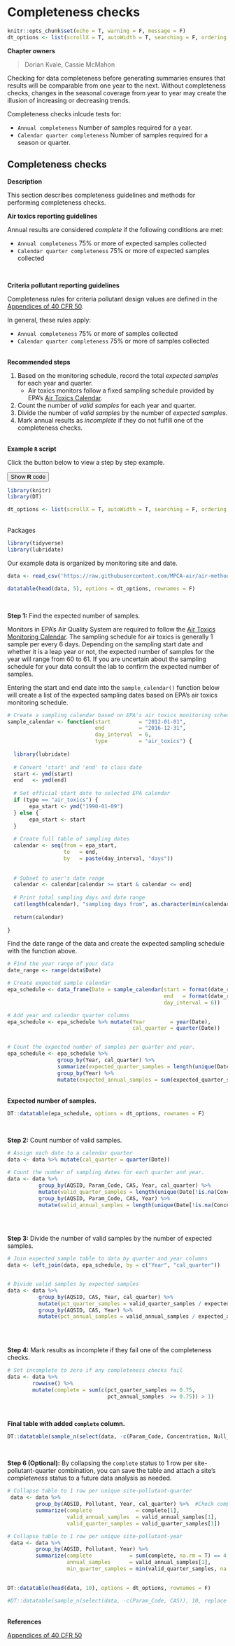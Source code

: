 # Completeness checks

```r
knitr::opts_chunk$set(echo = T, warning = F, message = F)
dt_options <- list(scrollX = T, autoWidth = T, searching = F, ordering = F, lengthChange = F, paginate = F, info = F)

```

__Chapter owners__  

> Dorian Kvale, Cassie McMahon


Checking for data completeness before generating summaries ensures that results will be comparable from one year to the next. Without completeness checks, changes in the seasonal coverage from year to year may create the illusion of increasing or decreasing trends. 


Completeness checks inlcude tests for:  

- `Annual completeness` Number of samples required for a year.  
- `Calendar quarter completeness` Number of samples required for a season or quarter.  


## Completeness checks  {#complete}


__Description__  

This section describes completeness guidelines and methods for performing completeness checks.


__Air toxics reporting guidelines__


Annual results are considered _complete_ if the following conditions are met:

- `Annual completeness` 75% or more of expected samples collected
- `Calendar quarter completeness` 75% or more of expected samples collected

<br>

__Criteria pollutant reporting guidelines__

Completeness rules for criteria pollutant design values are defined in the [Appendices of 40 CFR 50](https://www.ecfr.gov/cgi-bin/text-idx?tpl=/ecfrbrowse/Title40/40cfr50_main_02.tpl).

In general, these rules apply:

- `Annual completeness` 75% or more of samples collected
- `Calendar quarter completeness` 75% or more of samples collected


<br> __Recommended steps__

1. Based on the monitoring schedule, record the total _expected samples_ for each year and quarter.
    - Air toxics monitors follow a fixed sampling schedule provided by EPA's [Air Toxics Calendar](https://www3.epa.gov/ttn/amtic/calendar.html).
1. Count the number of _valid samples_ for each year and quarter.
1. Divide the number of _valid samples_ by the number of _expected samples_.
1. Mark annual results as _incomplete_ if they do not fulfill one of the completeness checks.

<br> __Example `R` script__ 


Click the button below to view a step by step example.

<div class="toggle"><button class = "btn_code">Show __R__ code</button>

```r
library(knitr)
library(DT)

dt_options <- list(scrollX = T, autoWidth = T, searching = F, ordering = F, lengthChange = F, paginate = F, info = F)

```

<br>
Packages
```r
library(tidyverse)
library(lubridate)

```


Our example data is organized by monitoring site and date.
```r
data <- read_csv('https://raw.githubusercontent.com/MPCA-air/air-methods/master/airtoxics_data_2009_2013.csv')
```

```r

datatable(head(data, 5), options = dt_options, rownames = F)
```

<br>

__Step 1:__ Find the expected number of samples.

Monitors in EPA's Air Quality System are required to follow the [Air Toxics Monitoring Calendar](https://www3.epa.gov/ttn/amtic/calendar.html). The sampling schedule for air toxics is generally 1 sample per every 6 days. Depending on the sampling start date and whether it is a leap year or not, the expected number of samples for the year will range from 60 to 61. If you are uncertain about the sampling schedule for your data consult the lab to confirm the expected number of samples. 

Entering the start and end date into the `sample_calendar()` function below will create a list of the expected sampling dates based on EPA's air toxics monitoring schedule.
```r

# Create a sampling calendar based on EPA's air toxics monitoring schedule
sample_calendar <- function(start         = "2012-01-01", 
                            end           = "2016-12-31", 
                            day_interval  = 6,
                            type          = "air_toxics") {
  
  library(lubridate)
  
  # Convert 'start' and 'end' to class date
  start <- ymd(start)
  end   <- ymd(end)
  
  # Set official start date to selected EPA calendar
  if (type == "air_toxics") {
       epa_start <- ymd("1990-01-09")
  } else {
       epa_start <- start
  }
  
  # Create full table of sampling dates
  calendar <- seq(from = epa_start, 
                  to   = end, 
                  by   = paste(day_interval, "days"))
  
  
  # Subset to user's date range
  calendar <- calendar[calendar >= start & calendar <= end]
  
  # Print total sampling days and date range
  cat(length(calendar), "sampling days from", as.character(min(calendar)), "to", as.character(max(calendar)))
  
  return(calendar)
  
}
```


Find the date range of the data and create the expected sampling schedule with the function above.
```r

# Find the year range of your data
date_range <- range(data$Date)

# Create expected sample calendar
epa_schedule <- data_frame(Date = sample_calendar(start = format(date_range[1], "%Y-01-01"), #Extend range to first day of the year
                                                  end   = format(date_range[2], "%Y-12-31"), #Extend range to last day of the year
                                                  day_interval = 6))

# Add year and calendar quarter columns
epa_schedule <- epa_schedule %>% mutate(Year        = year(Date),
                                        cal_quarter = quarter(Date))


# Count the expected number of samples per quarter and year.
epa_schedule <- epa_schedule %>% 
                group_by(Year, cal_quarter) %>%
                summarize(expected_quarter_samples = length(unique(Date))) %>%
                group_by(Year) %>%
                mutate(expected_annual_samples = sum(expected_quarter_samples))

```



<br>
__Expected number of samples.__
```r
DT::datatable(epa_schedule, options = dt_options, rownames = F)
```

<br>

__Step 2:__ Count number of valid samples.
```r

# Assign each date to a calendar quarter
data <- data %>% mutate(cal_quarter = quarter(Date))

# Count the number of sampling dates for each quarter and year.
data <- data %>% 
          group_by(AQSID, Param_Code, CAS, Year, cal_quarter) %>%
          mutate(valid_quarter_samples = length(unique(Date[!is.na(Concentration)]))) %>%
          group_by(AQSID, Param_Code, CAS, Year) %>%
          mutate(valid_annual_samples = length(unique(Date[!is.na(Concentration)]))) 
        
```


<br>

__Step 3:__ Divide the number of valid samples by the number of expected samples.
```r


# Join expected sample table to data by quarter and year columns
data <- left_join(data, epa_schedule, by = c("Year", "cal_quarter"))


# Divide valid samples by expected samples
data <- data %>% 
          group_by(AQSID, CAS, Year, cal_quarter) %>%
          mutate(pct_quarter_samples = valid_quarter_samples / expected_quarter_samples) %>%
          group_by(AQSID, CAS, Year) %>%
          mutate(pct_annual_samples = valid_annual_samples / expected_annual_samples) 
        
```

<br>


__Step 4:__ Mark results as incomplete if they fail one of the completeness checks.
```r

# Set incomplete to zero if any completeness checks fail
data <- data %>% 
        rowwise() %>%
        mutate(complete = sum(c(pct_quarter_samples >= 0.75, 
                                pct_annual_samples  >= 0.75)) > 1)

```

<br>


__Final table with added `complete` column.__
```r

DT::datatable(sample_n(select(data, -c(Param_Code, Concentration, Null_Code, Dlimit, CAS)), 10, replace = F), options = dt_options, rownames = F)
```

<br>

__Step 6 (Optional):__ By collapsing the `complete` status to 1 row per site-pollutant-quarter combination, you can save the table and attach a site's _completeness_ status to a future data analysis as needed.
```r

# Collapse table to 1 row per unique site-pollutant-quarter
 data <- data %>% 
         group_by(AQSID, Pollutant, Year, cal_quarter) %>%  #Check completeness for every quarter
         summarize(complete              = complete[1], 
                   valid_annual_samples  = valid_annual_samples[1],
                   valid_quarter_samples = valid_quarter_samples[1])

# Collapse table to 1 row per unique site-pollutant-year
 data <- data %>%          
         group_by(AQSID, Pollutant, Year) %>%  
         summarize(complete            = sum(complete, na.rm = T) == 4,
                   annual_samples      = valid_annual_samples[1],
                   min_quarter_samples = min(valid_quarter_samples, na.rm = T))
      
```



```r

DT::datatable(head(data, 10), options = dt_options, rownames = F)

#DT::datatable(sample_n(select(data, -c(Param_Code, CAS)), 10, replace = F), options = dt_options, rownames = F)
```

</div>



<br> __References__    

[Appendices of 40 CFR 50](https://www.ecfr.gov/cgi-bin/text-idx?tpl=/ecfrbrowse/Title40/40cfr50_main_02.tpl)  


